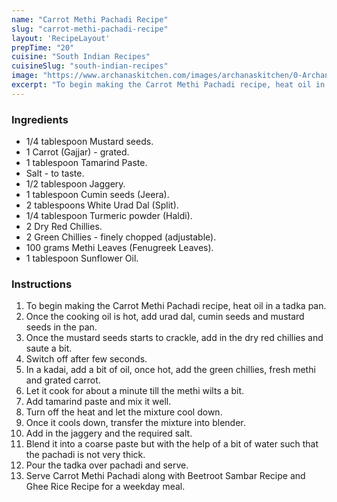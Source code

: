 ---
name: "Carrot Methi Pachadi Recipe"
slug: "carrot-methi-pachadi-recipe"
layout: 'RecipeLayout'
prepTime: "20"
cuisine: "South Indian Recipes"
cuisineSlug: "south-indian-recipes"
image: "https://www.archanaskitchen.com/images/archanaskitchen/0-Archanas-Kitchen-Recipes/2017/22-march/carrot_methi_raitha_recipe-4.jpg"
excerpt: "To begin making the Carrot Methi Pachadi recipe, heat oil in a tadka pan"
---

### Ingredients

- 1/4 tablespoon Mustard seeds.
- 1 Carrot (Gajjar) - grated.
- 1 tablespoon Tamarind Paste.
- Salt - to taste.
- 1/2 tablespoon Jaggery.
- 1 tablespoon Cumin seeds (Jeera).
- 2 tablespoons White Urad Dal (Split).
- 1/4 tablespoon Turmeric powder (Haldi).
- 2 Dry Red Chillies.
- 2 Green Chillies - finely chopped (adjustable).
- 100 grams Methi Leaves (Fenugreek Leaves).
- 1 tablespoon Sunflower Oil.

### Instructions

1. To begin making the Carrot Methi Pachadi recipe, heat oil in a tadka pan.
1. Once the cooking oil is hot, add urad dal, cumin seeds and mustard seeds in the pan.
1. Once the mustard seeds starts to crackle, add in the dry red chillies and saute a bit.
1. Switch off after few seconds.
1. In a kadai, add a bit of oil, once hot, add the green chillies, fresh methi and grated carrot.
1. Let it cook for about a minute till the methi wilts a bit.
1. Add tamarind paste and mix it well.
1. Turn off the heat and let the mixture cool down.
1. Once it cools down, transfer the mixture into blender.
1. Add in the jaggery and the required salt.
1. Blend it into a coarse paste but with the help of a bit of water such that the pachadi is not very thick.
1. Pour the tadka over pachadi and serve.
1. Serve Carrot Methi Pachadi along with Beetroot Sambar Recipe and Ghee Rice Recipe for a weekday meal.
